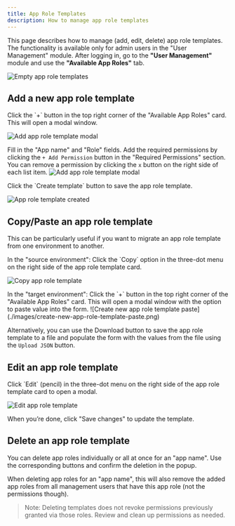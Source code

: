 ```yaml
---
title: App Role Templates
description: How to manage app role templates
---
```



This page describes how to manage (add, edit, delete) app role templates.
The functionality is available only for admin users in the "User Management" module. After logging in, go to the **"User Management"** module and use the **"Available App Roles"** tab.

![Empty app role templates](./images/empty-app-role-templates.png)


## Add a new app role template
<Steps>

<Step>
Click the `+` button in the top right corner of the "Available App Roles" card. This will open a modal window.

![Add app role template modal](./images/create-new-app-role-empty.png)

</Step>

<Step>

Fill in the "App name" and "Role" fields. Add the required permissions by clicking the `+ Add Permission` button in the "Required Permissions" section.
You can remove a permission by clicking the `x` button on the right side of each list item.
![Add app role template modal](./images/create-new-app-role-populated.png)

</Step>

<Step>
Click the `Create template` button to save the app role template.

![App role template created](./images/app-role-template-created.png)
</Step>

</Steps>

## Copy/Paste an app role template

This can be particularly useful if you want to migrate an app role template from one environment to another.

<Steps>

<Step>
In the "source environment": Click the `Copy` option in the three-dot menu on the right side of the app role template card.

![Copy app role template](./images/app-role-item-menu.png)
</Step>

<Step>
In the "target environment": Click the `+` button in the top right corner of the "Available App Roles" card. This will open a modal window with the option to paste value into the form.
![Create new app role template paste](./images/create-new-app-role-template-paste.png)
</Step>
</Steps>

Alternatively, you can use the Download button to save the app role template to a file and populate the form with the values from the file using the `Upload JSON` button.


## Edit an app role template

<Steps>

<Step>
Click `Edit` (pencil) in the three-dot menu on the right side of the app role template card to open a modal.

![Edit app role template](./images/app-role-item-menu.png)
</Step>

<Step>

When you’re done, click "Save changes" to update the template.
</Step>


</Steps>

## Delete an app role template

You can delete app roles individually or all at once for an "app name". Use the corresponding buttons and confirm the deletion in the popup.

When deleting app roles for an "app name", this will also remove the added app roles from all management users that have this app role (not the permissions though).

> Note: Deleting templates does not revoke permissions previously granted via those roles. Review and clean up permissions as needed.